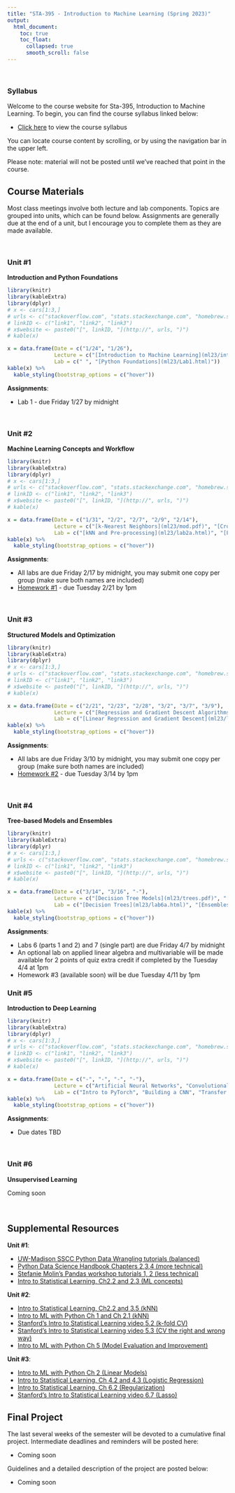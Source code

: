 ```yaml
---
title: "STA-395 - Introduction to Machine Learning (Spring 2023)"
output:
  html_document:
    toc: true
    toc_float:
      collapsed: true
      smooth_scroll: false
---
```


$~$

### Syllabus

Welcome to the course website for Sta-395, Introduction to Machine Learning. To begin, you can find the course syllabus linked below:

- [Click here](syllabus395s23.html) to view the course syllabus

You can locate course content by scrolling, or by using the navigation bar in the upper left.  

Please note: material will not be posted until we've reached that point in the course.

## Course Materials

Most class meetings involve both lecture and lab components.  Topics are grouped into units, which can be found below.  Assignments are generally due at the end of a unit, but I encourage you to complete them as they are made available.

$~$

### Unit #1 

**Introduction and Python Foundations**

```r
library(knitr)
library(kableExtra)
library(dplyr)
# x <- cars[1:3,]
# urls <- c("stackoverflow.com", "stats.stackexchange.com", "homebrew.stackexchange.com")
# linkID <- c("link1", "link2", "link3")
# x$website <- paste0("[", linkID, "](http://", urls, ")")
# kable(x)

x = data.frame(Date = c("1/24", "1/26"), 
               Lecture = c("[Introduction to Machine Learning](ml23/intro.pdf)", " "),
               Lab = c(" ", "[Python Foundations](ml23/Lab1.html)"))
kable(x) %>%
  kable_styling(bootstrap_options = c("hover"))
```

**Assignments**:

- Lab 1 - due Friday 1/27 by midnight

$~$

### Unit #2 

**Machine Learning Concepts and Workflow**

```r
library(knitr)
library(kableExtra)
library(dplyr)
# x <- cars[1:3,]
# urls <- c("stackoverflow.com", "stats.stackexchange.com", "homebrew.stackexchange.com")
# linkID <- c("link1", "link2", "link3")
# x$website <- paste0("[", linkID, "](http://", urls, ")")
# kable(x)

x = data.frame(Date = c("1/31", "2/2", "2/7", "2/9", "2/14"), 
               Lecture = c("[k-Nearest Neighbors](ml23/mod.pdf)", "[Cross-Validation](ml23/cv.pdf)", " ", "[Classifier Performance](ml23/cm.pdf)", "[Data Preparation](ml23/fe.pdf)"),
               Lab = c("[kNN and Pre-processing](ml23/lab2a.html)", "[Pipelines, Cross-validation, and Tuning Parameters](ml23/lab2b.html)", " ", "[Classifier Performance](ml23/lab3a.html)", "[Feature Engineering Challenge](ml23/lab3b.html)"))
kable(x) %>%
  kable_styling(bootstrap_options = c("hover"))
```

**Assignments**: 

- All labs are due Friday 2/17 by midnight, you may submit one copy per group (make sure both names are included)
- [Homework #1](ml23/hw1.html) - due Tuesday 2/21 by 1pm

$~$
    
### Unit #3 

**Structured Models and Optimization**

```r
library(knitr)
library(kableExtra)
library(dplyr)
# x <- cars[1:3,]
# urls <- c("stackoverflow.com", "stats.stackexchange.com", "homebrew.stackexchange.com")
# linkID <- c("link1", "link2", "link3")
# x$website <- paste0("[", linkID, "](http://", urls, ")")
# kable(x)

x = data.frame(Date = c("2/21", "2/23", "2/28", "3/2", "3/7", "3/9"), 
               Lecture = c("[Regression and Gradient Descent Algorithms](ml23/lm.pdf)", "[Logistic and Softmax Regression](ml23/glm.pdf)", "[Regularization](ml23/lasso.pdf)", "No class (working differently day)", " ", "[Feature Expansion](ml23/splines.pdf)"),
               Lab = c("[Linear Regression and Gradient Descent](ml23/lab4a.html)", "[Logistic and Softmax Regression](ml23/lab4b.html)", " " , " ", "[Lasso, Ridge, and Elastic Net](ml23/lab5a.html)", "[Discretization, Polynomials, and Splines](ml23/lab5b.html)"))
kable(x) %>%
  kable_styling(bootstrap_options = c("hover"))
```

**Assignments**: 

- All labs are due Friday 3/10 by midnight, you may submit one copy per group (make sure both names are included)
- [Homework #2](ml23/hw2.html) - due Tuesday 3/14 by 1pm

$~$

### Unit #4 

**Tree-based Models and Ensembles**

```r
library(knitr)
library(kableExtra)
library(dplyr)
# x <- cars[1:3,]
# urls <- c("stackoverflow.com", "stats.stackexchange.com", "homebrew.stackexchange.com")
# linkID <- c("link1", "link2", "link3")
# x$website <- paste0("[", linkID, "](http://", urls, ")")
# kable(x)

x = data.frame(Date = c("3/14", "3/16", "-"), 
               Lecture = c("[Decision Tree Models](ml23/trees.pdf)", "[Random Forests](ml23/rf.pdf)", "Boosting"),
               Lab = c("[Decision Trees](ml23/lab6a.html)", "[Ensembles, Stacking, and Random Forests](ml23/lab6b.html)", "XGBoost Challenge"))
kable(x) %>%
  kable_styling(bootstrap_options = c("hover"))
```

**Assignments**: 

- Labs 6 (parts 1 and 2) and 7 (single part) are due Friday 4/7 by midnight
- An optional lab on applied linear algebra and multivariable will be made available for 2 points of quiz extra credit if completed by the Tuesday 4/4 at 1pm
- Homework #3 (available soon) will be due Tuesday 4/11 by 1pm

### Unit #5 

**Introduction to Deep Learning**

```r
library(knitr)
library(kableExtra)
library(dplyr)
# x <- cars[1:3,]
# urls <- c("stackoverflow.com", "stats.stackexchange.com", "homebrew.stackexchange.com")
# linkID <- c("link1", "link2", "link3")
# x$website <- paste0("[", linkID, "](http://", urls, ")")
# kable(x)

x = data.frame(Date = c("-", "-", "-", "-"), 
               Lecture = c("Artificial Neural Networks", "Convolutional Neural Networks", "Transfer Learning", "Recurrent Neural Networks"),
               Lab = c("Intro to PyTorch", "Building a CNN", "Transfer Learning", "Building an RNN"))
kable(x) %>%
  kable_styling(bootstrap_options = c("hover"))
```

**Assignments**: 

- Due dates TBD

$~$

### Unit #6

**Unsupervised Learning**

Coming soon

$~$

## Supplemental Resources

**Unit #1**:

- [UW-Madison SSCC Python Data Wrangling tutorials (balanced)](https://sscc.wisc.edu/sscc/pubs/dwp/Python_Fundamentals.html)
- [Python Data Science Handbook Chapters 2,3,4 (more technical)](https://jakevdp.github.io/PythonDataScienceHandbook/)
- [Stefanie Molin's Pandas workshop tutorials 1, 2 (less technical)](https://github.com/stefmolin/pandas-workshop)
- [Intro to Statistical Learning, Ch2.2 and 2.3 (ML concepts)](https://hastie.su.domains/ISLR2/ISLRv2_website.pdf)

**Unit #2**:

- [Intro to Statistical Learning, Ch2.2 and 3.5 (kNN)](https://hastie.su.domains/ISLR2/ISLRv2_website.pdf)
- [Intro to ML with Python Ch 1 and Ch 2.1 (kNN)](https://github.com/amueller/introduction_to_ml_with_python)
- [Stanford's Intro to Statistical Learning video 5.2 (k-fold CV)](https://www.youtube.com/watch?v=AMfvd_hLssE&list=PLoROMvodv4rOzrYsAxzQyHb8n_RWNuS1e&index=28)
- [Stanford's Intro to Statistical Learning video 5.3 (CV the right and wrong way)](hhttps://www.youtube.com/watch?v=jgoa28FR__Y&list=PLoROMvodv4rOzrYsAxzQyHb8n_RWNuS1e&index=29)
- [Intro to ML with Python Ch 5 (Model Evaluation and Improvement)](https://github.com/amueller/introduction_to_ml_with_python)

**Unit #3**:

- [Intro to ML with Python Ch 2 (Linear Models)](https://github.com/amueller/introduction_to_ml_with_python)
- [Intro to Statistical Learning, Ch 4.2 and 4.3 (Logistic Regression)](https://hastie.su.domains/ISLR2/ISLRv2_website.pdf)
- [Intro to Statistical Learning, Ch 6.2 (Regularization)](https://hastie.su.domains/ISLR2/ISLRv2_website.pdf)
- [Stanford's Intro to Statistical Learning video 6.7 (Lasso)](https://www.youtube.com/watch?v=0tfPuddPhEY&list=PLoROMvodv4rOzrYsAxzQyHb8n_RWNuS1e&index=40)

## Final Project 

The last several weeks of the semester will be devoted to a cumulative final project.  Intermediate deadlines and reminders will be posted here:

- Coming soon

Guidelines and a detailed description of the project are posted below:

- Coming soon